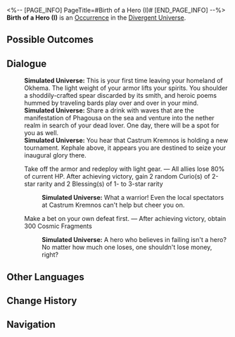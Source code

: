 <%-- [PAGE_INFO]
PageTitle=#Birth of a Hero (I)#
[END_PAGE_INFO] --%>
{{Stub}}
{{Simulated Universe Event Infobox
|id            = 25901
|title         = 
|image         = Occurrence Hero.png
|domains_su    = 
|domains_swarm = 
|domains_gng   = 
|domains_du    = Unknown
|domains_und   = 
|requirements  = 
|prev          = 
|next          = 
|characters    = 
|factions      = 
|order         = 
|order_du      = 142
}}
'''Birth of a Hero (I)''' is an [[Divergent Universe/Occurrence|Occurrence]] in the [[Divergent Universe]].

==Possible Outcomes==
{{Possible Outcomes
|choice_1 = Take off the armor and redeploy with light gear.
|result_1 = All allies lose 80% of current HP. After achieving victory, gain 2 random Curio(s) of 2-star rarity and 2 Blessing(s) of 1- to 3-star rarity

|choice_2 = Make a bet on your own defeat first.
|result_2 = After achieving victory, obtain 300 Cosmic Fragments
}}
<!--
==Gameplay Notes==
* 
-->
==Dialogue==
{{Dialogue Start}}
:'''Simulated Universe:''' This is your first time leaving your homeland of Okhema. The light weight of your armor lifts your spirits. You shoulder a shoddily-crafted spear discarded by its smith, and heroic poems hummed by traveling bards play over and over in your mind.
:'''Simulated Universe:''' Share a drink with waves that are the manifestation of Phagousa on the sea and venture into the nether realm in search of your dead lover. One day, there will be a spot for you as well.
:'''Simulated Universe:''' You hear that Castrum Kremnos is holding a new tournament. Kephale above, it appears you are destined to seize your inaugural glory there.
:{{DIcon|Star}} Take off the armor and redeploy with light gear. &mdash; All allies lose 80% of current HP. After achieving victory, gain 2 random Curio(s) of 2-star rarity and 2 Blessing(s) of 1- to 3-star rarity
::'''Simulated Universe:''' What a warrior! Even the local spectators at Castrum Kremnos can't help but cheer you on.
:{{DIcon|Star}} Make a bet on your own defeat first. &mdash; After achieving victory, obtain 300 Cosmic Fragments
::'''Simulated Universe:''' A hero who believes in failing isn't a hero? No matter how much one loses, one shouldn't lose money, right?
{{Dialogue End}}

==Other Languages==
{{Other Languages
|en   = Birth of a Hero (I)
|zhs  = 英雄的诞生（其一）
|zht  = 英雄的誕生（其一）
|ja   = {{Rubi|英雄|えいゆう}}の{{Rubi|誕生|たんじょう}}（その1）
|ko   = 영웅의 탄생 (1)
|es   = El nacimiento de un héroe I
|fr   = Naissance d'un héros (I)
|ru   = Рождение героя I
|th   = กำเนิดวีรชน (I)
|vi   = Sự Ra Đời Của Anh Hùng (I)
|de   = Geburt eines Helden (I)
|id   = Lahirnya Pahlawan 1
|pt   = O Nascimento de um Herói (I)
}}

==Change History==
{{Change History|3.1}}

==Navigation==
{{Occurrence Navbox}}